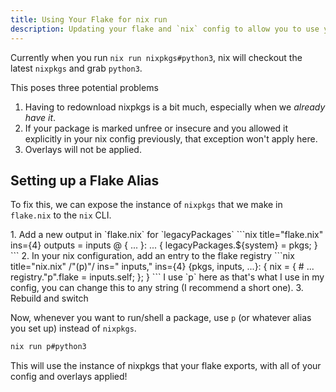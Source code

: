 ```yaml
---
title: Using Your Flake for nix run
description: Updating your flake and `nix` config to allow you to use your own flake for `nix run` over `nixpkgs`
---
```



Currently when you run `nix run nixpkgs#python3`, nix will checkout the latest `nixpkgs` and grab `python3`.

This poses three potential problems

1. Having to redownload nixpkgs is a bit much, especially when we *already have it*.
2. If your package is marked unfree or insecure and you allowed it explicitly in your nix config previously, that exception won't apply here.
3. Overlays will not be applied.

## Setting up a Flake Alias

To fix this, we can expose the instance of `nixpkgs` that we make in `flake.nix` to the `nix` CLI.

<Steps>
1. Add a new output in `flake.nix` for `legacyPackages`
    ```nix title="flake.nix" ins={4}
    outputs = inputs @ {
        ...
    }: ... {
        legacyPackages.${system} = pkgs;
    }
    ```
2. In your nix configuration, add an entry to the flake registry
    ```nix title="nix.nix" /"(p)"/ ins=" inputs," ins={4}
    {pkgs, inputs, ...}: {
        nix = {
            # ...
            registry."p".flake = inputs.self;
        };
    }
    ```
    I use `p` here as that's what I use in my config, you can change this to any string (I recommend a short one).
3. Rebuild and switch
</Steps>

Now, whenever you want to run/shell a package, use `p` (or whatever alias you set up) instead of `nixpkgs`.

```sh
nix run p#python3
```

This will use the instance of nixpkgs that your flake exports, with all of your config and overlays applied!
